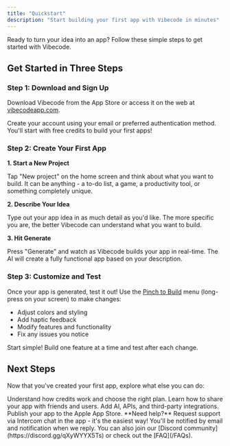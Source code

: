 ```yaml
---
title: "Quickstart"
description: "Start building your first app with Vibecode in minutes"
---
```


Ready to turn your idea into an app? Follow these simple steps to get started with Vibecode.

## Get Started in Three Steps

### Step 1: Download and Sign Up

Download Vibecode from the App Store or access it on the web at [vibecodeapp.com](https://www.vibecodeapp.com).

Create your account using your email or preferred authentication method. You'll start with free credits to build your first apps!

### Step 2: Create Your First App

**1. Start a New Project**

Tap "New project" on the home screen and think about what you want to build. It can be anything - a to-do list, a game, a productivity tool, or something completely unique.

**2. Describe Your Idea**

Type out your app idea in as much detail as you'd like. The more specific you are, the better Vibecode can understand what you want to build.

**3. Hit Generate**

Press "Generate" and watch as Vibecode builds your app in real-time. The AI will create a fully functional app based on your description.

### Step 3: Customize and Test

Once your app is generated, test it out! Use the [Pinch to Build](/Features/Pinch-to-Build) menu (long-press on your screen) to make changes:

- Adjust colors and styling
- Add haptic feedback
- Modify features and functionality
- Fix any issues you notice

<Tip>Start simple! Build one feature at a time and test after each change.</Tip>

## Next Steps

Now that you've created your first app, explore what else you can do:

<CardGroup cols={2}>

<Card title="Plans and Credits" icon="credit-card" href="/Getting-Started/Plans-and-Credits">
  Understand how credits work and choose the right plan.
</Card>

<Card title="Share Your App" icon="share-nodes" href="/Getting-Started/sharing-app">
  Learn how to share your app with friends and users.
</Card>

<Card title="Advanced Features" icon="wand-magic-sparkles" href="/Features/Integrations">
  Add AI, APIs, and third-party integrations.
</Card>

<Card title="Deploy to App Store" icon="mobile-screen-button" href="/Getting-Started/Deploy-App-Store">
  Publish your app to the Apple App Store.
</Card>

</CardGroup>

<Note>
  **Need help?** Request support via Intercom chat in the app - it's the easiest way! You'll be notified by email and notification when we reply. You can also join our [Discord community](https://discord.gg/qXyWYYX5Ts) or check out the [FAQ](/FAQs).
</Note>
